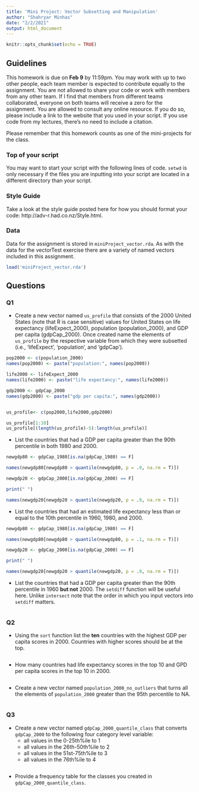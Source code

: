 ```yaml
---
title: 'Mini Project: Vector Subsetting and Manipulation'
author: "Shahryar Minhas"
date: "2/2/2021"
output: html_document
---
```

  
```r
knitr::opts_chunk$set(echo = TRUE)
```

## Guidelines

This homework is due on **Feb 9** by 11:59pm. You may work with up to two other people, each team member is expected to contribute equally to the assignment. You are not allowed to share your code or work with members from any other team. If I find that members from different teams collaborated, everyone on both teams will receive a zero for the assignment. You are allowed to consult any online resource. If you do so, please include a link to the website that you used in your script. If you use code from my lectures, there's no need to include a citation. 

Please remember that this homework counts as one of the mini-projects for the class. 

### Top of your script

You may want to start your script with the following lines of code. `setwd` is only necessary if the files you are inputting into your script are located in a different directory than your script.

### Style Guide

Take a look at the style guide posted here for how you should format your code: http://adv-r.had.co.nz/Style.html.

### Data

Data for the assignment is stored in `miniProject_vector.rda`. As with the data for the vectorTest exercise there are a variety of named vectors included in this assignment.

```r
load('miniProject_vector.rda')
```


## Questions

### Q1

- Create a new vector named `us_profile` that consists of the 2000 United States (note that R is case sensitive) values for United States on life expectancy (lifeExpect_2000), population (population_2000), and GDP per capita (gdpCap_2000). Once created name the elements of `us_profile` by the respective variable from which they were subsetted (i.e., 'lifeExpect', 'population', and 'gdpCap').

```r
pop2000 <- c(population_2000)
names(pop2000) <- paste("population:", names(pop2000))

life2000 <- lifeExpect_2000
names(life2000) <- paste("life expectancy:", names(life2000))

gdp2000 <- gdpCap_2000
names(gdp2000) <- paste("gdp per capita:", names(gdp2000))


us_profile<- c(pop2000,life2000,gdp2000)

us_profile[1:10]
us_profile[(length(us_profile)-5):length(us_profile)]

```


- List the countries that had a GDP per capita greater than the 90th percentile in both 1980 and 2000.

```r
newgdp80 <- gdpCap_1980[is.na(gdpCap_1980) == F]

names(newgdp80[newgdp80 > quantile(newgdp80, p = .9, na.rm = T)])

newgdp20 <- gdpCap_2000[is.na(gdpCap_2000) == F]

print(" ")

names(newgdp20[newgdp20 > quantile(newgdp20, p = .9, na.rm = T)])
```


- List the countries that had an estimated life expectancy less than or equal to the 10th percentile in 1960, 1980, and 2000. 

```r
newgdp80 <- gdpCap_1980[is.na(gdpCap_1980) == F]

names(newgdp80[newgdp80 > quantile(newgdp80, p = .1, na.rm = T)])

newgdp20 <- gdpCap_2000[is.na(gdpCap_2000) == F]

print(" ")

names(newgdp20[newgdp20 > quantile(newgdp20, p = .9, na.rm = T)])
```

- List the countries that had a GDP per capita greater than the 90th percentile in 1960 **but not** 2000. The `setdiff` function will be useful here. Unlike `intersect` note that the order in which you input vectors into `setdiff` matters.

```r

```

### Q2

- Using the `sort` function list the **ten** countries with the highest GDP per capita scores in 2000. Countries with higher scores should be at the top.

```r

```

- How many countries had life expectancy scores in the top 10 and GPD per capita scores in the top 10 in 2000.

```r

```

- Create a new vector named `population_2000_no_outliers` that turns all the elements of `population_2000` greater than the 95th percentile to NA.

```r

```


### Q3

- Create a new vector named `gdpCap_2000_quantile_class` that converts `gdpCap_2000` to the following four category level variable:
  - all values in the 0-25th%ile to 1
  - all values in the 26th-50th%ile to 2
  - all values in the 51st-75th%ile to 3
  - all values in the 76th%ile to 4
  
```r

```

- Provide a frequency table for the classes you created in `gdpCap_2000_quantile_class`.

```r

```

